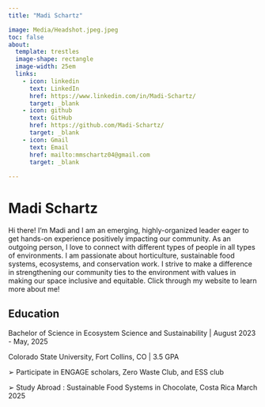 ```yaml
---
title: "Madi Schartz"

image: Media/Headshot.jpeg.jpeg 
toc: false
about: 
  template: trestles
  image-shape: rectangle
  image-width: 25em
  links:
    - icon: linkedin
      text: LinkedIn
      href: https://www.linkedin.com/in/Madi-Schartz/
      target: _blank
    - icon: github
      text: GitHub
      href: https://github.com/Madi-Schartz/
      target: _blank
    - icon: Gmail
      text: Email
      href: mailto:mmschartz04@gmail.com
      target: _blank
      
---
```

# Madi Schartz
       
Hi there! I'm Madi and I am an emerging, highly-organized leader eager to get hands-on experience positively impacting our community. As
an outgoing person, I love to connect with different types of people in all types of environments. I am passionate about
horticulture, sustainable food systems, ecosystems, and conservation work. I strive to make a difference in
strengthening our community ties to the environment with values in making our space inclusive and equitable. Click through my website to learn more about me!

## Education

Bachelor of Science in Ecosystem Science and Sustainability | August 2023 - May, 2025

Colorado State University, Fort Collins, CO | 3.5 GPA

➢ Participate in ENGAGE scholars, Zero Waste Club, and ESS club

➢ Study Abroad : Sustainable Food Systems in Chocolate, Costa Rica March 2025




